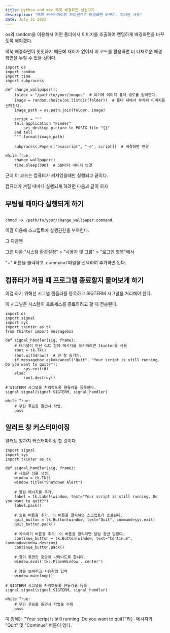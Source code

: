 ```yaml
---
title: python and mac 맥북 배경화면 설정하기
description: "맥북 커스터마이징 파이썬으로 배경화면 바꾸기. 파이썬 사용"
date: July 31 2023
---
```


os와 random을 이용해서 어떤 폴더에서 이미지를 추출하여 랜덤하게 배경화면을 바꾸도록 해야겠다. 

맥북 배경화면이 밋밋하기 때문에 재미가 없어서 이 코드를 활용하면 더 다채로운 배경화면을 누릴 수 있을 것이다.


```
import os
import random
import time
import subprocess

def change_wallpaper():
    folder = "/path/to/your/images"  # 여기에 이미지 폴더 경로를 입력한다.
    image = random.choice(os.listdir(folder))  # 폴더 내에서 무작위 이미지를 선택한다.
    image_path = os.path.join(folder, image)

    script = """
    tell application "Finder"
        set desktop picture to POSIX file "{}"
    end tell
    """.format(image_path)

    subprocess.Popen(["osascript", "-e", script])  # 배경화면 변경

while True:
    change_wallpaper()
    time.sleep(300)  # 5분마다 이미지 변경
```

근데 이 코드는 컴퓨터가 켜져있을때만 실행되고 끝이다.

컴퓨터가 켜질 때마다 실행되게 하려면 다음과 같이 하자

## 부팅될 때마다 실행되게 하기

```

chmod +x /path/to/your/change_wallpaper.command

```

이걸 이용해 스크립트에 실행권한을 부여한다.

그 다음엔

그런 다음 "시스템 환경설정" > "사용자 및 그룹" > "로그인 항목"에서

"+" 버튼을 클릭하고 .command 파일을 선택하여 추가하면 된다.



## 컴퓨터가 꺼질 때 프로그램 종료할지 물어보게 하기

이걸 하기 위해선 시그널 핸들러를 등록하고 SIGTERM 시그널을 처리해야 한다. 

이 시그널은 시스템이 프로세스를 종료하려고 할 때 전송된다.

```
import os
import signal
import sys
import tkinter as tk
from tkinter import messagebox

def signal_handler(sig, frame):
    # 터미널이 아닌 GUI 창에 메시지를 표시하려면 tkinter를 사용
    root = tk.Tk()
    root.withdraw()  # 빈 창 숨기기.
    if messagebox.askokcancel("Quit", "Your script is still running. Do you want to quit?"):
        sys.exit(0)
    else:
        root.destroy()

# SIGTERM 시그널을 처리하도록 핸들러를 등록한다.
signal.signal(signal.SIGTERM, signal_handler)

while True:
    # 무한 루프를 돌면서 작업.
    pass

```


## 알러트 창 커스터마이징

알러트 창까지 커스터마이징 할 것이다.

```
import signal
import sys
import tkinter as tk

def signal_handler(sig, frame):
    # 새로운 창을 생성.
    window = tk.Tk()
    window.title("Shutdown Alert")
    
    # 알림 메시지를 추가.
    label = tk.Label(window, text="Your script is still running. Do you want to quit?")
    label.pack()

    # 종료 버튼을 추가. 이 버튼을 클릭하면 스크립트가 종료된다.
    quit_button = tk.Button(window, text="Quit", command=sys.exit)
    quit_button.pack()

    # 계속하기 버튼을 추가. 이 버튼을 클릭하면 알림 창만 닫힌다.
    continue_button = tk.Button(window, text="Continue", command=window.destroy)
    continue_button.pack()

    # 창이 화면의 중앙에 나타나도록 합니다.
    window.eval('tk::PlaceWindow . center')

    # 창을 보여주고 사용자의 입력
    window.mainloop()

# SIGTERM 시그널을 처리하도록 핸들러를 등록
signal.signal(signal.SIGTERM, signal_handler)

while True:
    # 무한 루프를 돌면서 작업을 수행
    pass

```
이 창에는 "Your script is still running. Do you want to quit?"라는 메시지와 "Quit" 및 "Continue" 버튼이 있다.


